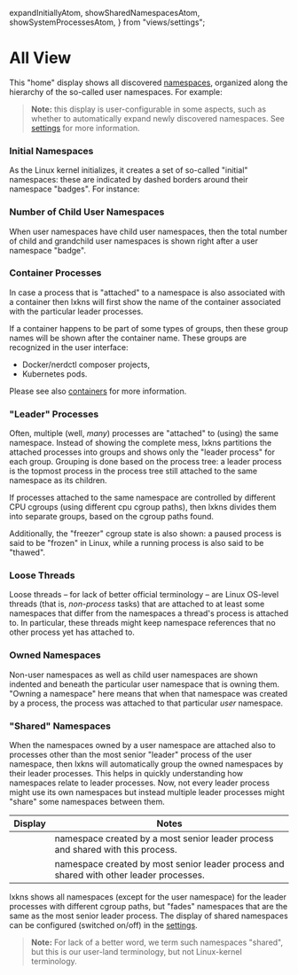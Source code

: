   expandInitiallyAtom,
  showSharedNamespacesAtom,
  showSystemProcessesAtom,
} from "views/settings";

# All View

This "home" display shows all discovered [namespaces](/help/namespaces),
organized along the hierarchy of the so-called user namespaces. For example:

<Example>
  <UserNamespaceTree discovery={discovery} action={{ action: "" }} />
</Example>

> **Note:** this display is user-configurable in some aspects, such as
> whether to automatically expand newly discovered namespaces.
> See [settings](/help/settings) for more information.

### Initial Namespaces

As the Linux kernel initializes, it creates a set of so-called "initial"
namespaces: these are indicated by dashed borders around their namespace
"badges". For instance:

<Example maxWidth="16em">
  <NamespaceExample type="user" initial={true} />
</Example>

### Number of Child User Namespaces

When user namespaces have child user namespaces, then the total number of child
and grandchild user namespaces is shown right after a user namespace "badge".

### Container Processes

In case a process that is "attached" to a namespace is also associated with a
container then lxkns will first show the name of the container associated with
the particular leader processes.

If a container happens to be part of some types of groups, then these group
names will be shown after the container name. These groups are recognized in the
user interface:

- Docker/nerdctl composer projects,
- Kubernetes pods.

Please see also [containers](/help/containers) for more information.

### "Leader" Processes

Often, multiple (well, _many_) processes are "attached" to (using) the same
namespace. Instead of showing the complete mess, lxkns partitions the attached
processes into groups and shows only the "leader process" for each group.
Grouping is done based on the process tree: a leader process is the topmost
process in the process tree still attached to the same namespace as its
children.

If processes attached to the same namespace are controlled by different CPU
cgroups (using different cpu cgroup paths), then lxkns divides them into
separate groups, based on the cgroup paths found.

Additionally, the "freezer" cgroup state is also shown: a <Pause
className="icon"/> paused process is said to be "frozen" in Linux, while a
&#32;<PlayArrow className="icon"/> running process is also said to be "thawed".

### Loose Threads

Loose threads – for lack of better official terminology – are Linux OS-level
threads (that is, _non-process_ tasks) that are attached to at least some
namespaces that differ from the namespaces a thread's process is attached to. In
particular, these threads might keep namespace references that no other process
yet has attached to.

### Owned Namespaces

Non-user namespaces as well as child user namespaces are shown indented and
beneath the particular user namespace that is owning them. "Owning a namespace"
here means that when that namespace was created by a process, the process was
attached to that particular *user* namespace.

### "Shared" Namespaces

When the namespaces owned by a user namespace are attached also to processes other
than the most senior "leader" process of the user namespace, then lxkns will
automatically group the owned namespaces by their leader processes. This helps in
quickly understanding how namespaces relate to leader processes. Now, not every
leader process might use its own namespaces but instead multiple leader processes
might "share" some namespaces between them.

| Display | Notes |
| --- | --- |
| <NamespaceExample type="pid" shared={true} initial={true} /> | namespace created by a most senior leader process and shared with this process. |
| <NamespaceExample type="pid" initial={true} /> | namespace created by most senior leader process and shared with other leader processes. |

lxkns shows all namespaces (except for the user namespace)
for the leader processes with different cgroup paths, but "fades" namespaces
that are the same as the most senior leader process. The display of shared
namespaces can be configured (switched on/off) in the [settings](/help/settings).

> **Note:** For lack of a better word, we term such namespaces "shared", but
> this is our user-land terminology, but not Linux-kernel terminology.
